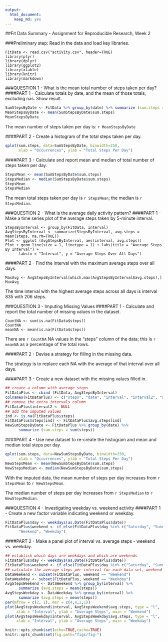 ---
output: 
  html_document: 
    keep_md: yes
---
##Fit Data Summary - Assignment for Reproducible Research, Week 2

###Preliminary step: Read in the data and load key libraries.
```{rPrelim} 
FitData <- read.csv("activity.csv", header=TRUE)
library(plyr)
library(dplyr)
library(ggplot2)
library(xtable)
library(knitr)
library(markdown)
```

###QUESTION 1 - What is the mean total number of steps taken per day?
####PART 1 - Calculate totals by date, and the mean of those totals, excluding nas. Show result.
```{r TotalsAndMean}
SumStepsByDate <- FitData %>% group_by(date) %>% summarize (sum.steps = sum(steps, na.rm=TRUE))
MeanStepsByDate <- mean(SumStepsByDate$sum.steps)
MeanStepsByDate
```
The mean number of steps taken per day is: `r MeanStepsByDate` 

####PART 2 - Create a histogram of the total steps taken per day.
```{r HistogramOfTotalSteps}
qplot(sum.steps, data=SumStepsByDate, binwidth=250, 
      xlab = "Occurrences", ylab = "Total Steps Per Day")

```

####PART 3 - Calculate and report mean and median of total number of steps taken per day.
```{r TotalStepsMeanAndMedian}
StepsMean <- mean(SumStepsByDate$sum.steps)
StepsMedian <- median(SumStepsByDate$sum.steps)
StepsMean
StepsMedian

```
The mean total steps taken per day is `r StepsMean`; the median is `r StepsMedian`.

###QUESTION 2 - What is the average daily activity pattern?
####PART 1 - Make a time series plot of the average steps taken by 5-minute interval.
```{rTimeSeriesAverageStepsByInterval}
StepsByInterval <- group_by(FitData, interval)
AvgStepsByInterval <- summarize(StepsByInterval, avg.steps = mean(steps, na.rm=TRUE))
Plot <- ggplot (AvgStepsByInterval, aes(interval, avg.steps))
Plot + geom_line(size = 1, linetype = 1) + labs(title = "Average Steps By Interval") + 
      labs(x = "Interval", y = "Average Steps Over All Days")

```

####PART 2 - Find the interval with the maximum average steps over all days.
```{rFindIntervalWithMaximumSteps}
MaxAvg <- AvgStepsByInterval[which.max(AvgStepsByInterval$avg.steps),]
MaxAvg

```

The time interval with the highest average steps across all days is interval 835 with 206 steps. 

###QUESTION 3 - Imputing Missing Values
####PART 1 - Calculate and report the total number of missing values in the dataset.
```{rCountNas}
CountNA <- sum(is.na(FitData$steps))
CountNA
meanNA <- mean(is.na(FitData$steps))

```

There are `r CountNA` NA values in the "steps" column of the data; this is `r meanNA` as a percentage of the total rows.

####PART 2 - Devise a strategy for filling in the missing data.

The strategy is to replace each NA with the average of that interval over all days.

####PART 3 - Create a new dataset with the missing values filled in.

```{r FillInMissingData}
## create a column with average steps
FitDataPlus <- cbind (FitData, AvgStepsByInterval) 
colnames(FitDataPlus) <- c("steps", "date", "interval", "interval2", "avg.steps")
## remove the extra intervals column
FitDataPlus$interval2 <- NULL  
## add the imputed values
ind <- is.na(FitDataPlus$steps)
FitDataPlus$steps[ind] <- FitDataPlus$avg.steps[ind]
NewSumStepsByDate <- FitDataPlus %>% group_by(date) %>% 
      summarize (sum.steps = sum(steps))

```

####PART 4 - Use new dataset to re-create the histogram and mean and median total steps per day.

```{r CreateHistogramMeanMedian}
qplot(sum.steps, data=NewSumStepsByDate, binwidth=250, 
      xlab = "Occurrences", ylab = "Total Steps Per Day")
NewStepsMean <- mean(NewSumStepsByDate$sum.steps)
NewStepsMedian <- median(NewSumStepsByDate$sum.steps)

```
With the imputed data, the mean number of steps per day increases from  `r StepsMean` to `r NewStepsMean`. 

The median number of steps per day increases from `r StepsMedian` to `r NewStepsMedian`. 

###QUESTION 4 - Investigating weekday vs. weekend activity
####PART 1 - Create a new factor variable indicating weekend or weekday.
```{r CreateWeekendVsWeekdayVariable}
FitDataPlus$day <- weekdays(as.Date(FitDataPlus$date))
FitDataPlus$weekend <- if_else(FitDataPlus$day %in% c("Saturday", "Sunday"), 
      "Weekend", "Weekday")

```
 
####PART 2 - Make a panel plot of interval vs. average steps - weekend vs. weekday.
```{r GraphDifferenceBetweenWeekendAndWeekday}
## establish which days are weekdays and which are weekends
FitDataPlus$day <- weekdays(as.Date(FitDataPlus$date))
FitDataPlus$weekend <- if_else(FitDataPlus$day %in% c("Saturday", "Sunday"), "Weekend", "Weekday")
## calculate the average steps per interval for each data set, weekend vs. weekday
DataWeekend <- subset(FitDataPlus, weekend == "Weekend")
DataWeekday <- subset(FitDataPlus, weekend == "Weekday")
AvgStepsWeekend <- DataWeekend %>% group_by(interval) %>% 
      summarize (avg.steps = mean(steps))
AvgStepsWeekday <- DataWeekday %>% group_by(interval) %>% 
      summarize (avg.steps = mean(steps))
par(mfrow = c(2, 1), mar = c(4,4,2,1))
plot(AvgStepsWeekend$interval, AvgStepsWeekend$avg.steps, type = "l", 
     xlab = "Interval", ylab = "Average Steps", main = "Weekend")
plot(AvgStepsWeekday$interval, AvgStepsWeekday$avg.steps, type = "l", 
     xlab = "Interval", ylab = "Average Steps", main = "Weekday")

```

```{r setup,include=FALSE}
knitr::opts_chunk$set(echo=TRUE,cache=TRUE)
knitr::opts_chunk$set(fig.path="figs/fig-")

```
